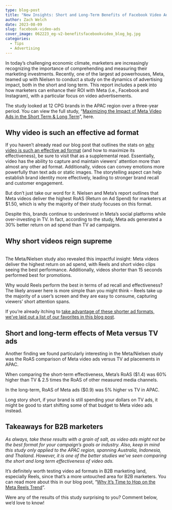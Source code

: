 ```yaml
---
type: blog-post
title: "New Insights: Short and Long-Term Benefits of Facebook Video Ads"
author: Zach Welch
date: 2023-08-09
slug: facebook-video-ads
cover_image: 062223_eg-v2-benefitsfacebookvideo_blog_bg.jpg
categories:
  - Tips
  - Advertising
---
```

In today’s challenging economic climate, marketers are increasingly recognizing the importance of comprehending and measuring their marketing investments. Recently, one of the largest ad powerhouses, Meta, teamed up with Nielsen to conduct a study on the dynamics of advertising impact, both in the short and long term. This report includes a peek into how marketers can enhance their ROI with Meta (i.e., Facebook and Instagram), with a particular focus on video advertisements.

The study looked at 12 CPG brands in the APAC region over a three-year period. You can view the full study, “[Maximizing the Impact of Meta Video Ads in the Short Term & Long Term](https://www.facebook.com/business/news/maximizing-impact-of-meta-video-ads-for-short-and-long-term-impact)”, here. 

## Why video is such an effective ad format

If you haven’t already read our blog post that outlines the stats on [why video is such an effective ad format](https://brandglue.com/blog/maximize-social-media-video-content-2022-beyond/) (and how to maximize its effectiveness), be sure to visit that as a supplemental read. Essentially, video has the ability to capture and maintain viewers’ attention more than almost any other ad format. Additionally, videos can convey emotions more powerfully than text ads or static images. The storytelling aspect can help establish brand identity more effectively, leading to stronger brand recall and customer engagement. 

But don’t just take our word for it. Nielsen and Meta’s report outlines that Meta videos deliver the highest RoAS (Return on Ad Spend) for marketers at $1.50, which is why the majority of their study focuses on this format. 

Despite this, brands continue to underinvest in Meta’s social platforms while over-investing in TV. In fact, according to the study, Meta ads generated a 30% better return on ad spend than TV ad campaigns. 

## Why short videos reign supreme

\
The Meta/Nielsen study also revealed this impactful insight: Meta videos deliver the highest return on ad spend, with Reels and short video clips seeing the best performance. Additionally, videos shorter than 15 seconds performed best for promotions.

Why would Reels perform the best in terms of ad recall and effectiveness? The likely answer here is more simple than you might think – Reels take up the majority of a user’s screen and they are easy to consume, capturing viewers’ short attention spans. 

If you’re already itching to [take advantage of these shorter ad formats, we’ve laid out a list of our favorites in this blog post](https://brandglue.com/blog/repurpose-video-content-social-media/). 

## Short and long-term effects of Meta versus TV ads



Another finding we found particularly interesting in the Meta/Nielsen study was the RoAS comparison of Meta video ads versus TV ad placements in APAC. 

When comparing the short-term effectiveness, Meta’s RoAS ($1.4) was 60% higher than TV & 2.5 times the RoAS of other measured media channels.

In the long-term, RoAS of Meta ads ($0.9) was 5% higher vs TV in APAC.

Long story short, if your brand is still spending your dollars on TV ads, it might be good to start shifting some of that budget to Meta video ads instead.

## Takeaways for B2B marketers



*As always, take these results with a grain of salt, as video ads might not be the best format for your campaign’s goals or industry. Also, keep in mind this study only applied to the APAC region, spanning Australia, Indonesia, and Thailand. However, it is one of the better studies we’ve seen comparing the short and long term effectiveness of video ads.* 

It’s definitely worth testing video ad formats in B2B marketing land, especially Reels, since that’s a more untouched area for B2B marketers. You can read more about this in our blog post, “[Why It’s Time to Hop on the Meta Reels Trend](https://brandglue.com/blog/time-to-hop-on-meta-reels-trend/)”.

Were any of the results of this study surprising to you? Comment below, we’d love to know!